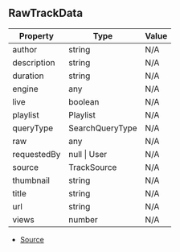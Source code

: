## RawTrackData

| Property | Type | Value |
| ----------- | ----------- | ----------- |
| author | string | N/A |
| description | string | N/A |
| duration | string | N/A |
| engine | any | N/A |
| live | boolean | N/A |
| playlist | Playlist | N/A |
| queryType | SearchQueryType | N/A |
| raw | any | N/A |
| requestedBy | null \| User | N/A |
| source | TrackSource | N/A |
| thumbnail | string | N/A |
| title | string | N/A |
| url | string | N/A |
| views | number | N/A |


- [Source](https://github.com/Androz2091/discord-player/blob/451214b/packages/discord-player/src/types/types.ts#L82)